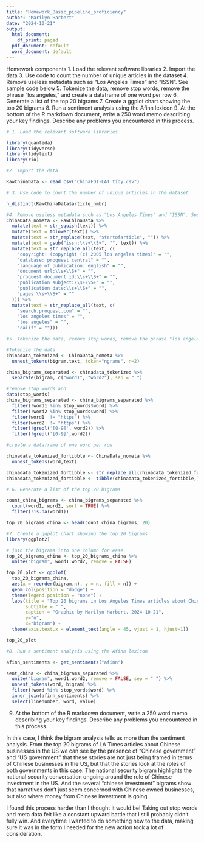 ```yaml
---
title: "Homework_Basic_pipeline_proficiency"
author: "Marilyn Harbert"
date: "2024-10-21"
output:
  html_document:
    df_print: paged
  pdf_document: default
  word_document: default
---
```


Homework components
1. Load the relevant software libraries
2. Import the data
3. Use code to count the number of unique articles in the dataset
4. Remove useless metadata such as "Los Angeles Times" and "ISSN". See sample code below
5. Tokenize the data, remove stop words, remove the phrase "los angeles," and create a dataframe of one word per row
6. Generate a list of the top 20 bigrams
7. Create a ggplot chart showing the top 20 bigrams
8. Run a sentiment analysis using the Afinn lexicon
9. At the bottom of the R markdown document, write a 250 word memo describing your key findings. Describe any problems you encountered in this process.

```r
# 1. Load the relevant software libraries

library(quanteda)
library(tidyverse)
library(tidytext)
library(rio)

```

```r
#2. Import the data

RawChinaData <- read_csv("ChinaFDI-LAT_tidy.csv")

```

```r
# 3. Use code to count the number of unique articles in the dataset

n_distinct(RawChinaData$article_nmbr) 

```

```r
#4. Remove useless metadata such as "Los Angeles Times" and "ISSN". See sample code below
ChinaData_nometa <- RawChinaData %>%
  mutate(text = str_squish(text)) %>%
  mutate(text = tolower(text)) %>%
  mutate(text = str_replace(text, "startofarticle", "")) %>%
  mutate(text = gsub("issn:\\s+\\S+", "", text)) %>%
  mutate(text = str_replace_all(text, c(
    "copyright: (copyright (c) 2005 los angeles times)" = "",
    "database: proquest central" = "",
    "language of publication: english" = "",
    "document url:\\s+\\S+" = "",
    "proquest document id:\\s+\\S+" = "",
    "publication subject:\\s+\\S+" = "",
    "publication date:\\s+\\S+" = "",
    "pages:\\s+\\S+" = ""
  ))) %>%
  mutate(text = str_replace_all(text, c(
    "search.proquest.com" = "",
    "los angeles times" = "",
    "los angeles" = "",
    "calif" = ""))) 

```

```r
#5. Tokenize the data, remove stop words, remove the phrase "los angeles," and create a dataframe of one word per row

#Tokenize the data
chinadata_tokenized <- ChinaData_nometa %>%
  unnest_tokens(bigram,text, token="ngrams", n=2)

china_bigrams_separated <- chinadata_tokenized %>%
  separate(bigram, c("word1", "word2"), sep = " ")

#remove stop words and 
data(stop_words)
china_bigrams_separated <- china_bigrams_separated %>%
  filter(!word1 %in% stop_words$word) %>%
  filter(!word2 %in% stop_words$word) %>%
  filter(word1  != "https") %>%
  filter(word2  != "https") %>%
  filter(!grepl('[0-9]', word2)) %>%
  filter(!grepl('[0-9]',word2))

#create a dataframe of one word per row

chinadata_tokenized_fortibble <- ChinaData_nometa %>%
  unnest_tokens(word,text)

chinadata_tokenized_fortibble <- str_replace_all(chinadata_tokenized_fortibble$word, "- ", "")
chinadata_tokenized_fortibble <- tibble(chinadata_tokenized_fortibble,)

```

```r
# 6. Generate a list of the top 20 bigrams

count_china_bigrams <- china_bigrams_separated %>%
  count(word1, word2, sort = TRUE) %>% 
  filter(!is.na(word1))

top_20_bigrams_china <- head(count_china_bigrams, 20)

```


```r
#7. Create a ggplot chart showing the top 20 bigrams
library(ggplot2)

# join the bigrams into one column for ease
top_20_bigrams_china <- top_20_bigrams_china %>%
  unite("bigram", word1:word2, remove = FALSE)

top_20_plot <- ggplot(
  top_20_bigrams_china,
  aes(x = reorder(bigram,n), y = n, fill = n)) +
  geom_col(position = "dodge") + 
  theme(legend.position = "none") +
  labs(title = "Top 20 bigrams in Los Angeles Times articles about Chinese businesses in the US",
       subtitle = " ",
       caption = "Graphic by Marilyn Harbert. 2024-10-21",
       y="n",
       x="bigram") + 
  theme(axis.text.x = element_text(angle = 45, vjust = 1, hjust=1))

top_20_plot

```

```r
#8. Run a sentiment analysis using the Afinn lexicon

afinn_sentiments <- get_sentiments("afinn")

sent_china <- china_bigrams_separated %>%
  unite("bigram", word1:word2, remove = FALSE, sep = " ") %>%
  unnest_tokens(word, bigram) %>%
  filter(!word %in% stop_words$word) %>%
  inner_join(afinn_sentiments) %>%
  select(linenumber, word, value) 


```

9. At the bottom of the R markdown document, write a 250 word memo describing your key findings. Describe any problems you encountered in this process.

In this case, I think the bigram analysis tells us more than the sentiment analysis. From the top 20 bigrams of LA Times articles about Chinese businesses in the US we can see by the presence of "Chinese government" and "US government" that these stories are not just being framed in terms of Chinese businesses in the US, but that the stories look at the roles of both governments in this case. The national security bigram highlights the national security conversation ongoing around the role of Chinese investment in the US. And the several "chinese investment" bigrams show that narratives don't just seem concerned with Chinese owned businesses, but also where money from Chinese investment is going. 

I found this process harder than I thought it would be! Taking out stop words and meta data felt like a constant upward battle that I still probably didn't fully win. And everytime I wanted to do something new to the data, making sure it was in the form I needed for the new action took a lot of consideration. 

